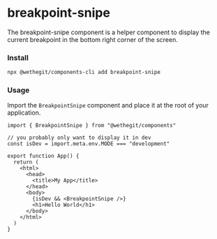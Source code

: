 
<Meta title="components/breakpoint-snipe/Readme" />

# breakpoint-snipe

The breakpoint-snipe component is a helper component to display the current breakpoint in the bottom right corner of the screen.

### Install

```bash
npx @wethegit/components-cli add breakpoint-snipe
```

### Usage

Import the `BreakpointSnipe` component and place it at the root of your application.

```tsx
import { BreakpointSnipe } from "@wethegit/components"

// you probably only want to display it in dev
const isDev = import.meta.env.MODE === "development"

export function App() {
  return (
    <html>
      <head>
        <title>My App</title>
      </head>
      <body>
        {isDev && <BreakpointSnipe />}
        <h1>Hello World</h1>
      </body>
    </html>
  )
}
```
